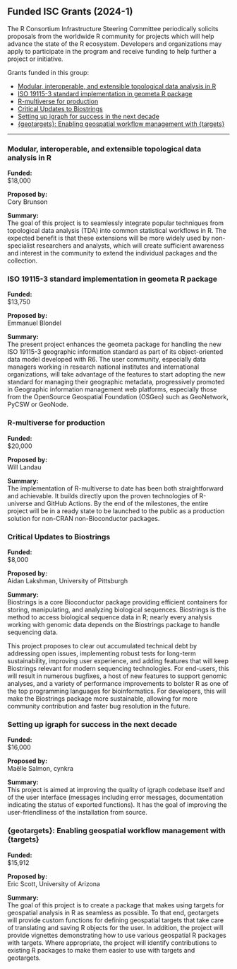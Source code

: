 ## Funded ISC Grants (2024-1)

The R Consortium Infrastructure Steering Committee periodically solicits proposals from the worldwide R community for projects which will help advance the state of the R ecosystem. Developers and organizations may apply to participate in the program and receive funding to help further a project or initiative.

Grants funded in this group:

- [Modular, interoperable, and extensible topological data analysis in R](#modular-interoperable-and-extensible-topological-data-analysis-in-r)
- [ISO 19115-3 standard implementation in geometa R package](#iso-19115-3-standard-implementation-in-geometa-r-package)
- [R-multiverse for production](#r-multiverse-for-production)
- [Critical Updates to Biostrings](#critical-updates-to-biostrings)
- [Setting up igraph for success in the next decade](#setting-up-igraph-for-success-in-the-next-decade)
- [{geotargets}: Enabling geospatial workflow management with {targets}](#{geotargets}-enabling-geospatial-workflow-management-with-{targets})

___

### Modular, interoperable, and extensible topological data analysis in R

**Funded:**  
$18,000

**Proposed by:**  
Cory Brunson

**Summary:**  
The goal of this project is to seamlessly integrate popular techniques from topological data analysis (TDA) into common statistical workflows in R. The expected benefit is that these extensions will be more widely used by non-specialist researchers and analysts, which will create sufficient awareness and interest in the community to extend the individual packages and the collection.

### ISO 19115-3 standard implementation in geometa R package

**Funded:**  
$13,750

**Proposed by:**  
Emmanuel Blondel

**Summary:**  
The present project enhances the geometa package for handling the new ISO 19115-3 geographic information standard as part of its object-oriented data model developed with R6. The user community, especially data managers working in research national institutes and international organizations, will take advantage of the features to start adopting the new standard for managing their geographic metadata, progressively promoted in Geographic information management web platforms, especially those from the OpenSource Geospatial Foundation (OSGeo) such as GeoNetwork, PyCSW or GeoNode.


### R-multiverse for production

**Funded:**  
$20,000

**Proposed by:**  
Will Landau

**Summary:**  
The implementation of R-multiverse to date has been both straightforward and achievable. It builds directly upon the proven technologies of R-universe and GitHub Actions. By the end of the milestones, the entire project will be in a ready state to be launched to the public as a production solution for non-CRAN non-Bioconductor packages.


### Critical Updates to Biostrings

**Funded:**  
$8,000

**Proposed by:**  
Aidan Lakshman, University of Pittsburgh


**Summary:**  
Biostrings is a core Bioconductor package providing efficient containers for storing, manipulating, and analyzing biological sequences. Biostrings is the method to access biological sequence data in R; nearly every analysis working with genomic data depends on the Biostrings package to handle sequencing data.

This project proposes to clear out accumulated technical debt by addressing open issues, implementing robust tests for long-term sustainability, improving user experience, and adding features that will keep Biostrings relevant for modern sequencing technologies. For end-users, this will result in numerous bugfixes, a host of new features to support genomic analyses, and a variety of performance improvements to bolster R as one of the top programming languages for bioinformatics. For developers, this will make the Biostrings package more sustainable, allowing for more community contribution and faster bug resolution in the future.


### Setting up igraph for success in the next decade

**Funded:**  
$16,000

**Proposed by:**  
Maëlle Salmon, cynkra


**Summary:**  
This project is aimed at improving the quality of igraph codebase itself and of the user interface (messages including error messages, documentation indicating the status of exported functions). It has the goal of improving the user-friendliness of the installation from source.


### {geotargets}: Enabling geospatial workflow management with {targets}

**Funded:**  
$15,912

**Proposed by:**  
Eric Scott, University of Arizona

**Summary:**  
The goal of this project is to create a package that makes using targets for geospatial analysis in R as seamless as possible. To that end, geotargets will provide custom functions for defining geospatial targets that take care of translating and saving R objects for the user. In addition, the project will provide vignettes demonstrating how to use various geospatial R packages with targets. Where appropriate, the project will identify contributions to existing R packages to make them easier to use with targets and geotargets.